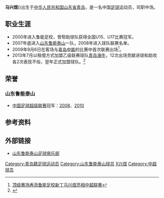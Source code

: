 {{Football player infobox
| playername = 马兴煜
| image = 
| fullname = 马兴煜
| height = 185厘米
| nickname = 
| dateofbirth = {{Birth date and age|year=1989|month=11|day=4}}
| cityofbirth = 山东省[[青岛|青岛]]
| countryofbirth = {{flagicon|CHN}}[[中国|中国]]
| currentclub = [[河南建业足球俱乐部|河南建业]]
| clubnumber = 28
| position = [[中场|中场]]
| youthyears = 1999-2007
| youthclubs = [[山东鲁能泰山|山东鲁能泰山]]
| years1 = 2008 - 2013
| clubs1 = [[山东鲁能泰山|山东鲁能泰山]]
|  caps1 = 1
| goals1 = 0
| years2 = 2013
| clubs2 = → [[青岛海牛足球俱乐部|青岛海牛]] （租借）
|  caps2 = 12
| goals2 = 2
| years3 = 2014 - 2017
| clubs3 = [[青岛海牛足球俱乐部|青岛海牛]]
|  caps3 = 44
| goals3 = 1
| years4 = 2018 - 
| clubs4 = [[河南建业足球俱乐部|河南建业]]
|  caps4 = 41
| goals4 = 1

| nationalyears =
| nationalteam = 
| nationalcaps(goals) = 0（0）
| pcupdate = 2016年1月18日
| ntupdate = 
| manageryears =
| managerclubs =
}}

'''马兴煜'''({{bd|1989年|11月4日|catIdx=M}})出生于[[中华人民共和国|中华人民共和国]][[山东省|山东省]][[青岛|青岛]]，是一名中国[[足球|足球]]运动员，司职中场。

==职业生涯==
*2000年进入鲁能足校，曾帮助球队获得全国U15、U17比赛冠军。
*2007年底进入[[山东鲁能泰山|山东鲁能泰山]]一队，2008年进入球队联赛名单。
*2009年9月6日在客场与[[青岛中能|青岛中能]]的比赛中首次联赛出场<ref>[http://www.lnschool.cn/news/2009/9/8/20099832379688.htm  顶级赛场再添鲁能足校新丁马兴煜亮相中超联赛]{{dead link|date=2018年5月 |bot=InternetArchiveBot |fix-attempted=yes }}</ref>。
*2013年7月以租借方式加盟乙级联赛球队[[青岛海牛|青岛海牛]]，12次出场贡献进球和助攻各2次表现不俗，翌年正式加盟球队。<ref>{{cite news|title=海牛中甲门票最低5元一张 并提供两处免费看台|url=http://qd.sohu.com/20140307/n396220393.shtml|accessdate=2014-03-21|newspaper=半岛网-城市信报|date=2014-03-07|archive-date=2014-03-22|archive-url=https://web.archive.org/web/20140322001150/http://qd.sohu.com/20140307/n396220393.shtml|dead-url=yes}}</ref>

==荣誉==
===山东鲁能泰山===
*[[中国足球超级联赛|中国足球超级联赛]]冠军：[[2008年中国足球超级联赛|2008]]、[[2010年中国足球超级联赛|2010]]

==参考资料==
{{reflist}}

==外部链接==
*[https://web.archive.org/web/20080604160259/http://www.lnts.com.cn/official/datumshow.asp?datumid=41 山东鲁能泰山足球俱乐部]

{{2008年山东鲁能泰山名单}}
{{2009年山东鲁能泰山名单}}
{{2010年中超分类名单山东}}
{{2011年中超分类名单山东}}
{{2012年中超分类名单山东}}
{{2013年中超分类名单山东}}
{{2013年中乙分类名单青岛海牛}}
{{2014年中甲分类名单海牛}}
{{2015年中甲分类名单海牛}}
{{2016年中甲分类名单黄海}}
{{2017年中甲分类名单黄海}}
{{2018年中超分类名单河南}}
{{2019年中超分类名单河南}}


{{DEFAULTSORT:MA马兴煜}}
[[Category:青岛籍足球运动员|Category:青岛籍足球运动员]]
[[Category:山东鲁能泰山球员|Category:山东鲁能泰山球员]]
[[Category:马姓|X兴煜]]
[[Category:中超球员|Category:中超球员]]
